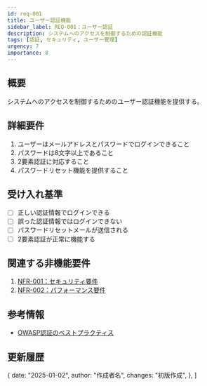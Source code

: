 ```yaml
---
id: req-001
title: ユーザー認証機能
sidebar_label: REQ-001：ユーザー認証
description: システムへのアクセスを制御するための認証機能
tags: [認証, セキュリティ, ユーザー管理]
urgency: 7
importance: 8
---
```



<TagList tags={frontMatter.tags} />

<PriorityMatrix urgency={frontMatter.urgency} importance={frontMatter.importance} />

<!-- <div style={{ marginBottom: "1rem" }}>
  {frontMatter.tags.map((tag) => (
    <Tag key={tag} name={tag} />
  ))}
</div> -->

## 概要
システムへのアクセスを制御するためのユーザー認証機能を提供する。

## 詳細要件
1. ユーザーはメールアドレスとパスワードでログインできること
1. パスワードは8文字以上であること
1. 2要素認証に対応すること
1. パスワードリセット機能を提供すること

## 受け入れ基準
- [ ] 正しい認証情報でログインできる
- [ ] 誤った認証情報ではログインできない
- [ ] パスワードリセットメールが送信される
- [ ] 2要素認証が正常に機能する

## 関連する非機能要件
1. [NFR-001：セキュリティ要件](../non-functional/nfr-001.mdx)
1. [NFR-002：パフォーマンス要件](../non-functional/nfr-002.mdx)

## 参考情報
- [OWASP認証のベストプラクティス](https://owasp.org/)

## 更新履歴

  {
    date: "2025-01-02",
    author: "作成者名",
    changes: "初版作成",
  },
]

<ChangeHistoryComponent changes={changes} />
